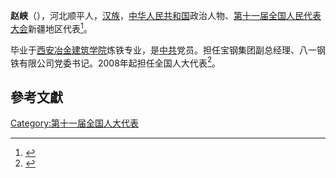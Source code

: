 '''赵峡'''（{{bd|1958年||}}），河北顺平人，[[汉族|汉族]]，[[中华人民共和国|中华人民共和国]]政治人物、[[第十一届全国人民代表大会|第十一届全国人民代表大会]]新疆地区代表<ref>{{cite web|author=新华网|title=第十一届全国人大代表|url=http://news.xinhuanet.com/ziliao/2008-03/03/content_7708230.htm?node=36628|publisher=新华网|accessdate=2014-01-07|archive-date=2014-01-10|archive-url=https://web.archive.org/web/20140110211415/http://news.xinhuanet.com/ziliao/2008-03/03/content_7708230.htm?node=36628|dead-url=no}}</ref>。

毕业于[[西安冶金建筑学院|西安冶金建筑学院]]炼铁专业，是[[中共|中共]]党员。担任宝钢集团副总经理、八一钢铁有限公司党委书记。2008年起担任全国人大代表<ref>{{cite news|title=全国人大代表信息-赵峡|url=http://210.82.31.1:8084/delegate/viewDelegate.action?dbid=112645|accessdate=2013-04-05|newspaper=全国人大网|archive-url=https://web.archive.org/web/20140528032521/http://www.npc.gov.cn/delegate/viewDelegate.action?dbid=112645|archive-date=2014-05-28|dead-url=yes}}</ref>。

==參考文獻==
{{reflist}}
[[Category:第十一届全国人大代表|Category:第十一届全国人大代表]]
